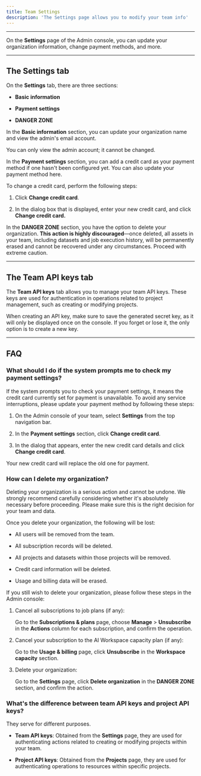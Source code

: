 ```yaml
---
title: Team Settings
description: 'The Settings page allows you to modify your team info'
---
```


---

On the **Settings** page of the Admin console, you can update your organization information, change payment methods, and more.


---


## The Settings tab


On the **Settings** tab, there are three sections:

- **Basic information**

- **Payment settings**

- **DANGER ZONE**


In the **Basic information** section, you can update your organization name and view the admin's email account.

<Tip>
 You can only view the admin account; it cannot be changed.
</Tip>


In the **Payment settings** section, you can add a credit card as your payment method if one hasn't been configured yet. You can also update your payment method here.

To change a credit card, perform the following steps:

1. Click **Change credit card**. 

2. In the dialog box that is displayed, enter your new credit card, and click **Change credit card.**


In the **DANGER ZONE** section, you have the option to delete your organization. **This action is highly discouraged**—once deleted, all assets in your team, including datasets and job execution history, will be permanently erased and cannot be recovered under any circumstances. Proceed with extreme caution.



---

## The Team API keys tab

The **Team API keys** tab allows you to manage your team API keys. These keys are used for authentication in operations related to project management, such as creating or modifying projects.

When creating an API key, make sure to save the generated secret key, as it will only be displayed once on the console. If you forget or lose it, the only option is to create a new key.



---


## FAQ

### What should I do if the system prompts me to check my payment settings?

If the system prompts you to check your payment settings, it means the credit card currently set for payment is unavailable. To avoid any service interruptions, please update your payment method by following these steps:

1. On the Admin console of your team, select **Settings** from the top navigation bar.

2. In the **Payment settings** section, click **Change credit card**.

3. In the dialog that appears, enter the new credit card details and click **Change credit card**.

Your new credit card will replace the old one for payment.


### How can I delete my organization?

Deleting your organization is a serious action and cannot be undone. We strongly recommend carefully considering whether it's absolutely necessary before proceeding. Please make sure this is the right decision for your team and data.

<Warning>
Once you delete your organization, the following will be lost:

- All users will be removed from the team.

- All subscription records will be deleted.

- All projects and datasets within those projects will be removed.

- Credit card information will be deleted.

- Usage and billing data will be erased.
</Warning>


If you still wish to delete your organization, please follow these steps in the Admin console:

1. Cancel all subscriptions to job plans (if any): 
    
    Go to the **Subscriptions & plans** page, choose **Manage** > **Unsubscribe** in the **Actions** column for each subscription, and confirm the operation.

2. Cancel your subscription to the AI Workspace capacity plan (if any): 

    Go to the **Usage & billing** page, click **Unsubscribe** in the **Workspace capacity** section.

3. Delete your organization: 

    Go to the **Settings** page, click **Delete organization** in the **DANGER ZONE** section, and confirm the action.


### What's the difference between team API keys and project API keys?

They serve for different purposes. 

- **Team API keys**: Obtained from the **Settings** page, they are used for authenticating actions related to creating or modifying projects within your team. 

- **Project API keys**: Obtained from the **Projects** page, they are used for authenticating operations to resources within specific projects.  




<MySnippet beta="community" />














